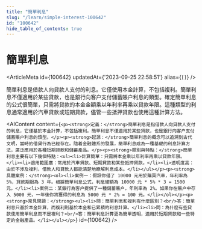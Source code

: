 ```yaml
---
title: "簡單利息"
slug: "/learn/simple-interest-100642"
id: "100642"
hide_table_of_contents: true
---
```



# 簡單利息

<ArticleMeta id={100642} updatedAt={'2023-09-25 22:58:51'} alias={`[]`} />
<div className='border-solid border-b border-t-0 my-4 border-[var(--ifm-color-gray-300)]' />

簡單利息是借款人向貸款人支付的利息。它僅使用本金計算，不包括複利。簡單利息不僅適用於某些貸款，也是銀行向客户支付儲蓄賬户利息的類型。確定簡單利息的公式很簡單，只需將貸款的本金金額乘以年利率再乘以貸款年限。這種類型的利息通常適用於汽車貸款或短期貸款，儘管一些抵押貸款也使用這種計算方法。

<AIContent content={`<p><strong>定義：</strong>簡單利息是指借款人向貸款人支付的利息，它僅基於本金計算，不包括複利。簡單利息不僅適用於某些貸款，也是銀行向客户支付儲蓄賬户利息的類型。</p><p><strong>起源：</strong>簡單利息的概念可以追溯到古代文明，當時的借貸行為已經存在。隨着金融體系的發展，簡單利息成為一種基礎的利息計算方法，廣泛應用於各種短期貸款和儲蓄產品。</p><p><strong>類別與特點：</strong>簡單利息主要有以下幾個特點：<ul><li>計算簡單：只需將本金乘以年利率再乘以貸款年限。</li><li>適用範圍廣：常用於汽車貸款、短期貸款和某些抵押貸款。</li><li>透明度高：由於不涉及複利，借款人和貸款人都能清楚地瞭解利息成本。</li></ul></p><p><strong>具體案例：</strong><ol><li>案例一：假設你借了 10000 元用於購買汽車，年利率為 5%，貸款期限為 3 年。根據簡單利息公式，利息總額為 10000 元 * 5% * 3 = 1500 元。</li><li>案例二：某銀行為客户提供了一種儲蓄賬户，年利率為 2%。如果你在賬户中存入 5000 元，一年後你將獲得的利息為 5000 元 * 2% = 100 元。</li></ol></p><p><strong>常見問題：</strong><ul><li>問：簡單利息和複利有什麼區別？<br/>答：簡單利息只基於本金計算，而複利則基於本金和已累積的利息計算。</li><li>問：為什麼有些貸款使用簡單利息而不是複利？<br/>答：簡單利息計算更為簡單透明，適用於短期貸款和一些特定的金融產品。</li></ul></p>`} id={100642} />
